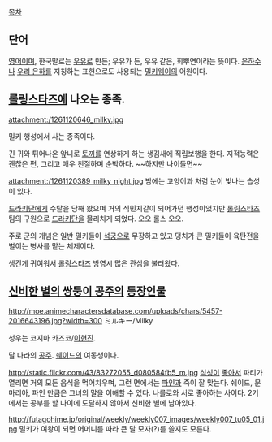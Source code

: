 [[목차]]
== 단어 ==
[[영어]]이며, 한국말로는 [[우유]]로 만든; 우유가 든, 우유 같은, 희뿌연이라는 뜻이다. [[은하수]]나 [[우리 은하]]를 지칭하는 표현으로도 사용되는 [[밀키웨이]]의 어원이다.

== [[롤링스타즈]]에 나오는 종족. ==
attachment:/1261120646_milky.jpg

밀키 행성에서 사는 종족이다. 

긴 귀와 튀어나온 앞니로 [[토끼#s-1|토끼]]를 연상하게 하는 생김새에 직립보행을 한다. 지적능력은 괜찮은 편, 그리고 매우 친절하며 순박하다. ~~하지만 나이들면~~

attachment:/1261120389_milky_night.jpg
밤에는 고양이과 처럼 눈이 빛나는 습성이 있다.

[[드라키단]]에게 수탈을 당해 왔으며 거의 식민지같이 되어가던 행성이었지만 [[롤링스타즈]] 팀의 구원으로 [[드라키단]]을 물리치게 되었다. 오오 롤스 오오.

주로 군의 개념은 일반 밀키들이 [[석궁]]으로 무장하고 있고 덩치가 큰 밀키들이 육탄전을 벌이는 병사를 맡는 체제이다.

생긴게 귀여워서 [[롤링스타즈]] 방영시 많은 관심을 불러왔다.

== [[신비한 별의 쌍둥이 공주]]의 [[신비한 별의 쌍둥이 공주/등장인물|등장인물]] ==
http://moe.animecharactersdatabase.com/uploads/chars/5457-2016643196.jpg?width=300
ミルキー/Milky

성우는 코지마 카즈코/[[이현진(성우)|이현진]].

달 나라의 [[공주]]. [[쉐이드(신비한 별의 쌍둥이 공주)|쉐이드]]의 여동생이다. 

http://static.flickr.com/43/83272055_d080584fb5_m.jpg
[[식탐#s-5|식성이]] [[식신#s-6|좋아서]] 파티가 열리면 거의 모든 음식을 먹어치우며, 그런 면에서는 [[파인(신비한 별의 쌍둥이 공주)|파인]]과 죽이 잘 맞는다. 쉐이드, 문 마리아, 파인 만큼은 그녀의 말을 이해할 수 있다. 나를로와 서로 좋아하는 사이다. 2기에서는 공부를 할 나이에 도달하지 않아서 신비한 별에 남아있다.

http://futagohime.jp/original/weekly/weekly007_images/weekly007_tu05_01.jpg
밀키가 여왕이 되면 어머니를 따라 큰 달 모자(?)를 쓸지도 모른다.
